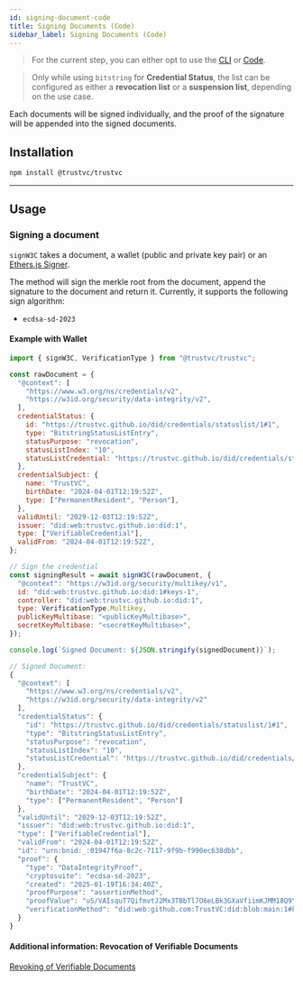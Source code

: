 ```yaml
---
id: signing-document-code
title: Signing Documents (Code)
sidebar_label: Signing Documents (Code)
---
```



<Flow />

> For the current step, you can either opt to use the [CLI](/docs/introduction/key-components-of-tradetrust/w3c-vc/signing-documents/signing-document-cli) or [Code](/docs/introduction/key-components-of-tradetrust/w3c-vc/signing-documents/signing-document-code).

> Only while using `bitstring` for **Credential Status**, the list can be configured as either a **revocation list** or a **suspension list**, depending on the use case.

Each documents will be signed individually, and the proof of the signature will be appended into the signed documents.

## Installation

```bash
npm install @trustvc/trustvc
```

---

## Usage

### Signing a document

`signW3C` takes a document, a wallet (public and private key pair) or an [Ethers.js Signer](https://docs.ethers.io/v5/api/signer/).

The method will sign the merkle root from the document, append the signature to the document and return it. Currently, it supports the following sign algorithm:

- `ecdsa-sd-2023`

#### Example with Wallet

```js
import { signW3C, VerificationType } from "@trustvc/trustvc";

const rawDocument = {
  "@context": [
    "https://www.w3.org/ns/credentials/v2",
    "https://w3id.org/security/data-integrity/v2",
  ],
  credentialStatus: {
    id: "https://trustvc.github.io/did/credentials/statuslist/1#1",
    type: "BitstringStatusListEntry",
    statusPurpose: "revocation",
    statusListIndex: "10",
    statusListCredential: "https://trustvc.github.io/did/credentials/statuslist/1",
  },
  credentialSubject: {
    name: "TrustVC",
    birthDate: "2024-04-01T12:19:52Z",
    type: ["PermanentResident", "Person"],
  },
  validUntil: "2029-12-03T12:19:52Z",
  issuer: "did:web:trustvc.github.io:did:1",
  type: ["VerifiableCredential"],
  validFrom: "2024-04-01T12:19:52Z",
};

// Sign the credential
const signingResult = await signW3C(rawDocument, {
  "@context": "https://w3id.org/security/multikey/v1",
  id: "did:web:trustvc.github.io:did:1#keys-1",
  controller: "did:web:trustvc.github.io:did:1",
  type: VerificationType.Multikey,
  publicKeyMultibase: "<publicKeyMultibase>",
  secretKeyMultibase: "<secretKeyMultibase>",
});

console.log(`Signed Document: ${JSON.stringify(signedDocument)}`);
```

```js
// Signed Document:
{
  "@context": [
    "https://www.w3.org/ns/credentials/v2",
    "https://w3id.org/security/data-integrity/v2"
  ],
  "credentialStatus": {
    "id": "https://trustvc.github.io/did/credentials/statuslist/1#1",
    "type": "BitstringStatusListEntry",
    "statusPurpose": "revocation",
    "statusListIndex": "10",
    "statusListCredential": "https://trustvc.github.io/did/credentials/statuslist/1"
  },
  "credentialSubject": {
    "name": "TrustVC",
    "birthDate": "2024-04-01T12:19:52Z",
    "type": ["PermanentResident", "Person"]
  },
  "validUntil": "2029-12-03T12:19:52Z",
  "issuer": "did:web:trustvc.github.io:did:1",
  "type": ["VerifiableCredential"],
  "validFrom": "2024-04-01T12:19:52Z",
  "id": "urn:bnid:_:01947f6a-8c2c-7117-9f9b-f990ec638dbb",
  "proof": {
    "type": "DataIntegrityProof",
    "cryptosuite": "ecdsa-sd-2023",
    "created": "2025-01-19T16:34:40Z",
    "proofPurpose": "assertionMethod",
    "proofValue": "uS/VAIsquT7QifmvtJ2Mx3TBbTl7O6eLBk3GXaVfiimKJMM18Q9YQ5+vcGFhXoYfDuZ1Lbue0sgpSrxPGO2hH48UNpEIR5BaAwS1+Cjut+wpXov0rRg5MOLf/uTFLwjn1Luf7vd0bnRxI8zLq5Rv5g==",
    "verificationMethod": "did:web:github.com:TrustVC:did:blob:main:1#keys-1"
  }
}
```

#### Additional information: Revocation of Verifiable Documents

[Revoking of Verifiable Documents](/docs/how-tos/open-attestation/verifiable-documents/dns-did/revoking-document)
